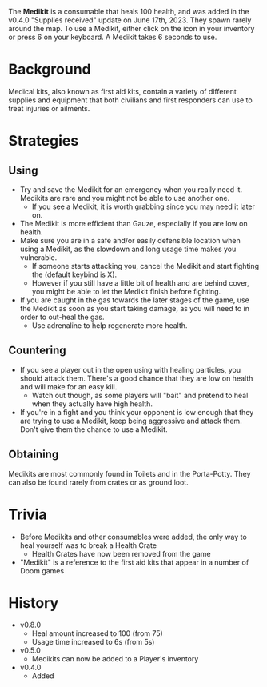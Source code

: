 The **Medikit** is a consumable that heals 100 health, and was added in the v0.4.0 "Supplies received" update on June 17th, 2023. They spawn rarely around the map. To use a Medikit, either click on the icon in your inventory or press 6 on your keyboard. A Medikit takes 6 seconds to use.

# Background
Medical kits, also known as first aid kits, contain a variety of different supplies and equipment that both civilians and first responders can use to treat injuries or ailments.

# Strategies
## Using
- Try and save the Medikit for an emergency when you really need it. Medikits are rare and you might not be able to use another one.
    - If you see a Medikit, it is worth grabbing since you may need it later on.
- The Medikit is more efficient than Gauze, especially if you are low on health.
- Make sure you are in a safe and/or easily defensible location when using a Medikit, as the slowdown and long usage time makes you vulnerable.
    - If someone starts attacking you, cancel the Medikit and start fighting the (default keybind is X).
    - However if you still have a little bit of health and are behind cover, you might be able to let the Medikit finish before fighting.
- If you are caught in the gas towards the later stages of the game, use the Medikit as soon as you start taking damage, as you will need to in order to out-heal the gas.
    - Use adrenaline to help regenerate more health.

## Countering
- If you see a player out in the open using with healing particles, you should attack them. There's a good chance that they are low on health and will make for an easy kill.
    - Watch out though, as some players will "bait" and pretend to heal when they actually have high health.
- If you're in a fight and you think your opponent is low enough that they are trying to use a Medikit, keep being aggressive and attack them. Don't give them the chance to use a Medikit.

## Obtaining
Medikits are most commonly found in Toilets and in the Porta-Potty. They can also be found rarely from crates or as ground loot.

# Trivia
- Before Medikits and other consumables were added, the only way to heal yourself was to break a Health Crate
    - Health Crates have now been removed from the game
- "Medikit" is a reference to the first aid kits that appear in a number of Doom games

# History
- v0.8.0
    - Heal amount increased to 100 (from 75)
    - Usage time increased to 6s (from 5s)
- v0.5.0
    - Medikits can now be added to a Player's inventory
- v0.4.0
    - Added
